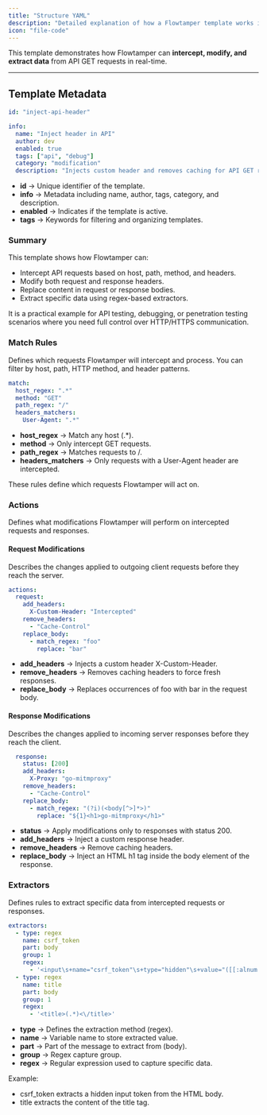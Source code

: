 ```yaml
---
title: "Structure YAML"
description: "Detailed explanation of how a Flowtamper template works in WP3 Pro."
icon: "file-code"
---
```


This template demonstrates how Flowtamper can **intercept, modify, and extract data** from API GET requests in real-time.

---

## Template Metadata

```yaml
id: "inject-api-header"

info:
  name: "Inject header in API"
  author: dev
  enabled: true
  tags: ["api", "debug"]
  category: "modification"
  description: "Injects custom header and removes caching for API GET requests to '/'"
```

- **id** → Unique identifier of the template.
- **info** → Metadata including name, author, tags, category, and description.
- **enabled** → Indicates if the template is active.
- **tags** → Keywords for filtering and organizing templates.

### Summary

This template shows how Flowtamper can:
- Intercept API requests based on host, path, method, and headers.
- Modify both request and response headers.
- Replace content in request or response bodies.
- Extract specific data using regex-based extractors.

It is a practical example for API testing, debugging, or penetration testing scenarios where you need full control over HTTP/HTTPS communication.

### Match Rules

Defines which requests Flowtamper will intercept and process.
You can filter by host, path, HTTP method, and header patterns.

```yaml
match:
  host_regex: ".*"
  method: "GET"
  path_regex: "/"
  headers_matchers:
    User-Agent: ".*"
```

- **host_regex** → Match any host (.*).
- **method** → Only intercept GET requests.
- **path_regex** → Matches requests to /.
- **headers_matchers** → Only requests with a User-Agent header are intercepted.

These rules define which requests Flowtamper will act on.


### Actions

Defines what modifications Flowtamper will perform on intercepted requests and responses.

#### Request Modifications

Describes the changes applied to outgoing client requests before they reach the server.

```yaml
actions:
  request:
    add_headers:
      X-Custom-Header: "Intercepted"
    remove_headers:
      - "Cache-Control"
    replace_body:
      - match_regex: "foo"
        replace: "bar"
```

- **add_headers** → Injects a custom header X-Custom-Header.
- **remove_headers** → Removes caching headers to force fresh responses.
- **replace_body** → Replaces occurrences of foo with bar in the request body.

#### Response Modifications

Describes the changes applied to incoming server responses before they reach the client.

```yaml
  response:
    status: [200]
    add_headers:
      X-Proxy: "go-mitmproxy"
    remove_headers:
      - "Cache-Control"
    replace_body:
      - match_regex: "(?i)(<body[^>]*>)"
        replace: "${1}<h1>go-mitmproxy</h1>"
```

- **status** → Apply modifications only to responses with status 200.
- **add_headers** → Inject a custom response header.
- **remove_headers** → Remove caching headers.
- **replace_body** → Inject an HTML h1 tag inside the body element of the response.

### Extractors

Defines rules to extract specific data from intercepted requests or responses.

```yaml
extractors:
  - type: regex
    name: csrf_token
    part: body
    group: 1
    regex:
      - '<input\s+name="csrf_token"\s+type="hidden"\s+value="([[:alnum:]]{16})"\s*/?>'
  - type: regex
    name: title
    part: body
    group: 1
    regex:
      - '<title>(.*)<\/title>'
```

- **type** → Defines the extraction method (regex).
- **name** → Variable name to store extracted value.
- **part** → Part of the message to extract from (body).
- **group** → Regex capture group.
- **regex** → Regular expression used to capture specific data.

Example:

- csrf_token extracts a hidden input token from the HTML body.
- title extracts the content of the title tag.